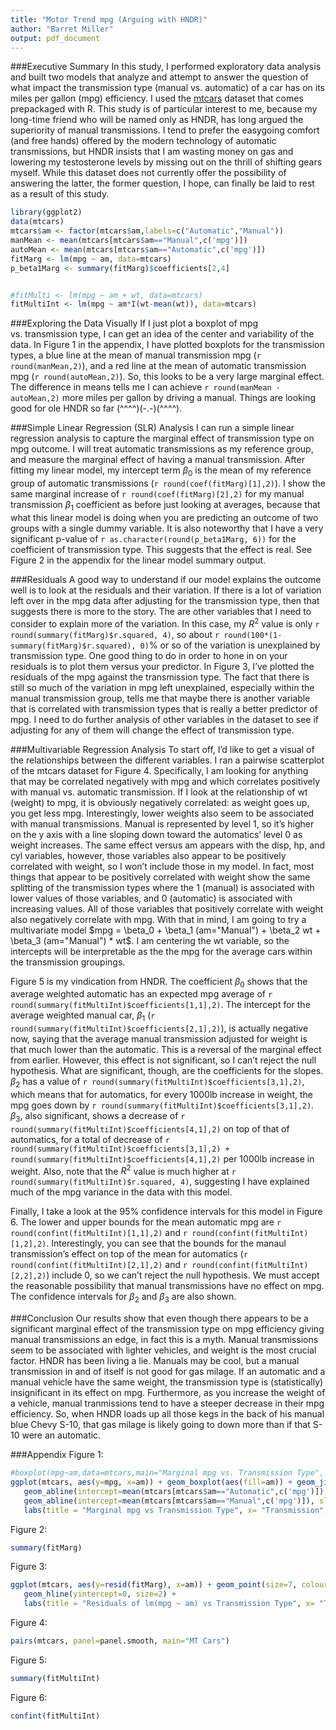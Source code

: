 ```yaml
---
title: "Motor Trend mpg (Arguing with HNDR)"
author: "Barret Miller"
output: pdf_document
---
```

###Executive Summary
In this study, I performed exploratory data analysis and built two models that analyze and attempt to answer the question of what impact the transmission type (manual vs. automatic) of a car has on its miles per gallon (mpg) efficiency. I used the [mtcars](https://stat.ethz.ch/R-manual/R-devel/library/datasets/html/mtcars.html) dataset that comes prepackaged with R. This study is of particular interest to me, because my long-time friend who will be named only as HNDR, has long argued the superiority of manual transmissions. I tend to prefer the easygoing comfort (and free hands) offered by the modern technology of automatic transmissions, but HNDR insists that I am wasting money on gas and lowering my testosterone levels by missing out on the thrill of shifting gears myself. While this dataset does not currently offer the possibility of answering the latter, the former question, I hope, can finally be laid to rest as a result of this study.

```r
library(ggplot2)
data(mtcars)
mtcars$am <- factor(mtcars$am,labels=c("Automatic","Manual"))
manMean <- mean(mtcars[mtcars$am=="Manual",c('mpg')])
autoMean <- mean(mtcars[mtcars$am=="Automatic",c('mpg')])
fitMarg <- lm(mpg ~ am, data=mtcars)
p_beta1Marg <- summary(fitMarg)$coefficients[2,4]


#fitMulti <- lm(mpg ~ am + wt, data=mtcars)
fitMultiInt <- lm(mpg ~ am*I(wt-mean(wt)), data=mtcars)
```

###Exploring the Data Visually
If I just plot a boxplot of mpg vs. transmission type, I can get an idea of the center and variability of the data. In Figure 1 in the appendix, I have plotted boxplots for the transmission types, a blue line at the mean of manual transmission mpg (`r round(manMean,2)`), and a red line at the mean of automatic transmission mpg (`r round(autoMean,2)`). So, this looks to be a very large marginal effect. The difference in means tells me I can achieve `r round(manMean - autoMean,2)` more miles per gallon by driving a manual. Things are looking good for ole HNDR so far (\^\^\^\^)(-.-)(\^\^\^\^).

###Simple Linear Regression (SLR) Analysis
I can run a simple linear regression analysis to capture the marginal effect of transmission type on mpg outcome. I will treat automatic transmissions as my reference group, and measure the marginal effect of having a manual transmission. After fitting my linear model, my intercept term $\beta_0$ is the mean of my reference group of automatic transmissions (`r round(coef(fitMarg)[1],2) `). I show the same marginal increase of `r round(coef(fitMarg)[2],2)` for my manual transmission $\beta_1$ coefficient as before just looking at averages, because that what this linear model is doing when you are predicting an outcome of two groups with a single dummy variable. It is also noteworthy that I have a very significant p-value of `r as.character(round(p_beta1Marg, 6))` for the coefficient of transmission type. This suggests that the effect is real. See Figure 2 in the appendix for the linear model summary output.

###Residuals
A good way to understand if our model explains the outcome well is to look at the residuals and their variation. If there is a lot of variation left over in the mpg data after adjusting for the transmission type, then that suggests there is more to the story. The are other variables that I need to consider to explain more of the variation. In this case, my $R^2$ value is only `r round(summary(fitMarg)$r.squared, 4)`, so about `r round(100*(1-summary(fitMarg)$r.squared), 0)`% or so of the variation is unexplained by transmission type. One good thing to do in order to hone in on your residuals is to plot them versus your predictor. In Figure 3, I've plotted the residuals of the mpg against the transmission type. The fact that there is still so much of the variation in mpg left unexplained, especially within the manual transmission group, tells me that maybe there is another variable that is correlated with transmission types that is really a better predictor of mpg. I need to do further analysis of other variables in the dataset to see if adjusting for any of them will change the effect of transmission type.


###Multivariable Regression Analysis
To start off, I'd like to get a visual of the relationships between the different variables. I ran a pairwise scatterplot of the mtcars dataset for Figure 4. Specifically, I am looking for anything that may be correlated negatively with mpg and which correlates positively with manual vs. automatic transmission. If I look at the relationship of wt (weight) to mpg, it is obviously negatively correlated: as weight goes up, you get less mpg. Interestingly, lower weights also seem to be associated with manual transmissions. Manual is represented by level 1, so it's higher on the y axis with a line sloping down toward the automatics' level 0 as weight increases. The same effect versus am appears with the disp, hp, and cyl variables, however, those variables also appear to be positively correlated with weight, so I won't include those in my model. In fact, most things that appear to be positively correlated with weight show the same splitting of the transmission types where the 1 (manual) is associated with lower values of those variables, and 0 (automatic) is associated with increasing values. All of those variables that positively correlate with weight also negatively correlate with mpg. With that in mind, I am going to try a multivariate model $mpg = \beta_0 + \beta_1 (am="Manual") + \beta_2 wt + \beta_3 (am="Manual") * wt$. I am centering the wt variable, so the intercepts will be interpretable as the the mpg for the average cars within the transmission groupings.

Figure 5 is my vindication from HNDR. The coefficient $\beta_0$ shows that the average weighted automatic has an expected mpg average of `r round(summary(fitMultiInt)$coefficients[1,1],2)`. The intercept for the average weighted manual car, $\beta_1$ (`r round(summary(fitMultiInt)$coefficients[2,1],2)`), is actually negative now, saying that the average manual transmission adjusted for weight is that much lower than the automatic. This is a reversal of the marginal effect from earlier. However, this effect is not significant, so I can't reject the null hypothesis. What are significant, though, are the coefficients for the slopes. $\beta_2$ has a value of `r round(summary(fitMultiInt)$coefficients[3,1],2)`, which means that for automatics, for every 1000lb increase in weight, the mpg goes down by `r round(summary(fitMultiInt)$coefficients[3,1],2)`. $\beta_3$, also significant, shows a decrease of `r round(summary(fitMultiInt)$coefficients[4,1],2)` on top of that of automatics, for a total of decrease of `r round(summary(fitMultiInt)$coefficients[3,1],2) + round(summary(fitMultiInt)$coefficients[4,1],2)` per 1000lb increase in weight. Also, note that the $R^2$ value is much higher at `r round(summary(fitMultiInt)$r.squared, 4)`, suggesting I have explained much of the mpg variance in the data with this model.

Finally, I take a look at the 95% confidence intervals for this model in Figure 6. The lower and upper bounds for the mean automatic mpg are `r round(confint(fitMultiInt)[1,1],2)` and `r round(confint(fitMultiInt)[1,2],2)`. Interestingly, you can see that the bounds for the manaul transmission's effect on top of the mean for automatics (`r round(confint(fitMultiInt)[2,1],2)` and `r round(confint(fitMultiInt)[2,2],2)`) include 0, so we can't reject the null hypothesis. We must accept the reasonable possibility that manual transmissions have no effect on mpg. The confidence intervals for $\beta_2$ and $\beta_3$ are also shown.

###Conclusion
Our results show that even though there appears to be a significant marginal effect of the transmission type on mpg efficiency giving manual transmissions an edge, in fact this is a myth. Manual transmissions seem to be associated with lighter vehicles, and weight is the most crucial factor. HNDR has been living a lie. Manuals may be cool, but a manual transmission in and of itself is not good for gas milage. If an automatic and a manual vehicle have the same weight, the transmission type is (statistically) insignificant in its effect on mpg.  Furthermore, as you increase the weight of a vehicle, manual tranmissions tend to have a steeper decrease in their mpg efficiency. So, when HNDR loads up all those kegs in the back of his manual blue Chevy S-10, that gas milage is likely going to down more than if that S-10 were an automatic. 


###Appendix
Figure 1:

```r
#boxplot(mpg~am,data=mtcars,main="Marginal mpg vs. Transmission Type", xlab="Transmission",ylab="mpg")
ggplot(mtcars, aes(y=mpg, x=am)) + geom_boxplot(aes(fill=am)) + geom_jitter() + 
   geom_abline(intercept=mean(mtcars[mtcars$am=="Automatic",c('mpg')]), slope=0, colour="red") +
   geom_abline(intercept=mean(mtcars[mtcars$am=="Manual",c('mpg')]), slope=0, colour="blue") +
   labs(title = "Marginal mpg vs Transmission Type", x= "Transmission", fill="Transmission", y="mpg")
```

Figure 2:

```r
summary(fitMarg)
```

Figure 3:

```r
ggplot(mtcars, aes(y=resid(fitMarg), x=am)) + geom_point(size=7, colour="black", alpha=0.4) + 
   geom_hline(yintercept=0, size=2) +
   labs(title = "Residuals of lm(mpg ~ am) vs Transmission Type", x= "Transmission", fill="Transmission", y="Residuals")
```

Figure 4:

```r
pairs(mtcars, panel=panel.smooth, main="MT Cars")
```

Figure 5:
```r
summary(fitMultiInt)
```

Figure 6:
```r
confint(fitMultiInt)
```